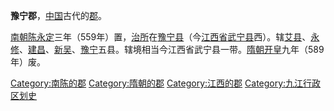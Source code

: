 '''豫宁郡'''，[[中国|中国]]古代的[[郡|郡]]。

[[南朝陈|南朝陈]][[永定_(南朝陳)|永定]]三年（559年）置，[[治所|治所]]在[[豫宁县|豫宁县]]（今[[江西省|江西省]][[武宁县|武宁县]]西）。辖[[艾县|艾县]]、[[永修县|永修]]、[[建昌县_(东汉)|建昌]]、[[新吴县|新吴]]、[[豫宁县|豫宁]]五县。辖境相当今江西省武宁县一带。[[隋朝|隋朝]][[开皇|开皇]]九年（589年）废。

{{江西行政区划小作品}}
{{DEFAULTSORT:Y}}
[[Category:南陈的郡|Category:南陈的郡]]
[[Category:隋朝的郡|Category:隋朝的郡]]
[[Category:江西的郡|Category:江西的郡]]
[[Category:九江行政区划史|Category:九江行政区划史]]